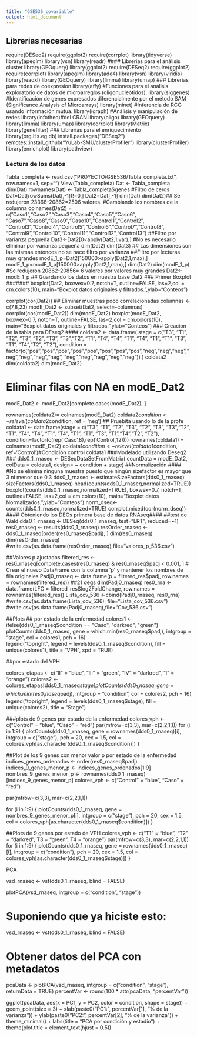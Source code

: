 ```yaml
---
title: "GSE536_covariable"
output: html_document
---
```


## Librerias necesarias  ####
require(DESeq2)
require(ggplot2)
require(corrplot)
library(tidyverse)
library(apeglm)
library(vsn)
library(readr)
#### Librerias para el análisis cluster 
library(GEOquery)
library(ggplot2)
require(DESeq2)
require(ggplot2)
require(corrplot)
library(apeglm)
library(ade4)
library(vsn)
library(viridis)
library(readxl)
library(GEOquery)
library(limma)
library(umap)
### Librerias para redes de coexpresion 
library(affy) #Funciones para el análisis exploratorio de datos de microarreglos (oligonucleótidos).
library(siggenes) #Identificación de genes expresados diferencialmente por el método SAM (Significance Analysis of Microarrays)
library(minet) #Inferencia de RCG usando información mutua.
library(igraph) #Análisis y manipulación de redes
library(infotheo)#del CRAN
library(oligo)
library(GEOquery)
library(limma)
library(umap)
library(corrplot)
library(Matrix)
library(genefilter)
### Librerias para el enriquecimiento
library(org.Hs.eg.db)
install.packages("DESeq2")
remotes::install_github("YuLab-SMU/clusterProfiler")
library(clusterProfiler)
library(enrichplot)
library(pathview)

### Lectura de los datos ####
Tabla_completa <- read.csv("PROYECTO/GSE536/Tabla_completa.txt", row.names=1, sep="")
View(Tabla_completa)
Dat <- Tabla_completa
dim(Dat)
rownames(Dat) <- Tabla_completa$genes
#Filtro de ceros
Dat=Dat[rowSums(Dat[,-1])!=0,]
Dat2=Dat[,-1]
dim(Dat)
dim(Dat2)## Se redujeron  23368-20862=2506 valores.
#Cambiando los nombres de la columna 
colnames(Dat2) = c("Caso1","Caso2","Caso3","Caso4","Caso5","Caso6",
                   "Caso7","Caso8","Caso9","Caso10","Control1","Control2",
                   "Control3","Control4","Control5","Control6","Control7","Control8",
                   "Control9","Control10","Control11","Control12","Control13")
##Filtro por varianza pequeña
Dat3<-Dat2[0<apply(Dat2,1,var),] #No es necesario eliminar por varianza pequeña
dim(Dat2)
dim(Dat3) ## Las dimensiones son las mismas entonces no se hace filtro por varianza 
##Filtro por lecturas muy grandes 
modE_1_p=Dat2[150000>apply(Dat2,1,max),]
modE_1_p=modE_1_p[150000>apply(Dat2,1,max),]
dim(Dat2)
dim(modE_1_p) #Se redujeron 20862-20856= 6 valores por valores muy grandes
Dat2<-modE_1_p ## Guardando los datos en nuestra base Dat2
### Primer Boxplot #######
boxplot(Dat2, boxwex=0.7, notch=T, outline=FALSE, las=2,col = cm.colors(10),
        main="Boxplot datos originales y filtrados.",ylab="Conteos")

corrplot(cor(Dat2))
## Eliminar muestras poco correlacionadas 
columnas <- c(7,8,23)
modE_Dat2 <- subset(Dat2, select=-columnas)
corrplot(cor(modE_Dat2))
dim(modE_Dat2)
boxplot(modE_Dat2, boxwex=0.7, notch=T, outline=FALSE, las=2,col = cm.colors(10),
        main="Boxplot datos originales y filtrados.",ylab="Conteos")
### Creacion de la tabla para DEseq2 ####
coldata2 <- data.frame(
  stage = c("T3", "T1", "T2", "T3", "T2", "T3", "T3","T2", "T1", "T4", "T4", "T1", "T4", "T1", "T1", "T3", "T1",
            "T4","T2", "T2"),
  condition = factor(c("pos","pos","pos","pos","pos","pos","pos","pos","neg","neg","neg","neg","neg","neg","neg", "neg","neg","neg","neg","neg"))
)
coldata2
dim(coldata2)
dim(modE_Dat2)

# Eliminar filas con NA en modE_Dat2
modE_Dat2 <- modE_Dat2[complete.cases(modE_Dat2), ]


rownames(coldata2)= colnames(modE_Dat2)
coldata2$condition <- relevel(coldata2$condition, ref = 'neg')
## Pruebita usando lo de la profe 
coldata1 <- data.frame(stage = c("T3", "T1", "T2", "T3", "T2", "T3", "T3","T2", "T1", "T4", "T4", "T1",
                                 "T4", "T1", "T1", "T3", "T1","T4","T2", "T2"),
                       condition=factor(c(rep('Caso',8),rep('Control',12))))
rownames(coldata1) = colnames(modE_Dat2)
coldata1$condition <- relevel(coldata1$condition, ref='Control')#Condición control
coldata1
###Modelado utilizando Deseq2 ###
dds0_1_rnaseq <- DESeqDataSetFromMatrix(
  countData = modE_Dat2,
  colData = coldata1,
  design= ~ condition + stage)
##Normalización ####
#No se elimina ninguna muestra puesto que ningún sizefactor es mayor que 3 ni menor que 0.3
dds0_1_rnaseq <- estimateSizeFactors(dds0_1_rnaseq)
sizeFactors(dds0_1_rnaseq)
head(counts(dds0_1_rnaseq,normalized=TRUE))
boxplot(counts(dds0_1_rnaseq,normalized=TRUE), boxwex=0.7, notch=T, outline=FALSE, las=2,col = cm.colors(10),
        main="Boxplot datos Normalizados.",ylab="Conteos")
norm_dseq<-counts(dds0_1_rnaseq,normalized=TRUE)
corrplot.mixed(cor(norm_dseq))
#### Obteniendo los DEGs primera base de datos RNAseq####
##test de Wald
dds0_1_rnaseq <- DESeq(dds0_1_rnaseq, test="LRT", reduced=~1) 
res0_rnaseq <- results(dds0_1_rnaseq)
resOrder_rnaseq <- dds0_1_rnaseq[order(res0_rnaseq$padj), ]
dim(res0_rnaseq)
dim(resOrder_rnaseq)
#write.csv(as.data.frame(resOrder_rnaseq),file="valores_p_536.csv")

##Valores p ajustados 
filtered_res <- res0_rnaseq[complete.cases(res0_rnaseq) & res0_rnaseq$padj < 0.001, ]
# Crear el nuevo DataFrame con la columna 'p' y mantener los nombres de fila originales
Padj0_rnaseq <- data.frame(p = filtered_res$padj, row.names = rownames(filtered_res)) ##21 degs
dim(Padj0_rnaseq)
res0_rna <- data.frame(LFC = filtered_res$log2FoldChange, row.names = rownames(filtered_res))
Lista_cov_536 <-cbind(Padj0_rnaseq, res0_rna)
#write.csv(as.data.frame(Lista_cov_536), file="Lista_cov_536.csv")
#write.csv(as.data.frame(Padj0_rnaseq),file="Cov_536.csv")


##Plots
## por estado de la enfermedad
colores1 <- ifelse(dds0_1_rnaseq$condition == "Caso", "darkred", "green")
plotCounts(dds0_1_rnaseq, 
           gene = which.min(res0_rnaseq$padj), 
           intgroup = "stage",
           col = colores1,
           pch = 16)  
legend("topright", legend = levels(dds0_1_rnaseq$condition), fill = unique(colores1), title = "VPH", xpd = TRUE)

##por estado del VPH

colores_etapas <- c("II" = "blue", "III" = "green", "IV" = "darkred", "I" = "orange") 
colores2 <- colores_etapas[dds0_1_rnaseq$stage]
plotCounts(dds0_1_rnaseq, 
           gene = which.min(res0_rnaseq$padj), 
           intgroup = "condition",
           col = colores2,
           pch = 16)
legend("topright", legend = levels(dds0_1_rnaseq$stage), fill = unique(colores2), title = "Stage")


###plots de 9 genes por estado de la enfermedad
colores_vph <- c("Control" = "blue", "Caso" = "red")
par(mfrow=c(3,3), mar=c(2,2,1,1))
for (i in 1:9) {
  plotCounts(dds0_1_rnaseq, 
             gene = rownames(dds0_1_rnaseq)[i], 
             intgroup = c("stage"),
             pch = 20,
             cex = 1.5,
             col = colores_vph[as.character(dds0_1_rnaseq$condition)])
}

##Plot de los 9 genes con menor valor p por estado de la enfermedad
indices_genes_ordenados <- order(res0_rnaseq$padj)
indices_9_genes_menor_p <- indices_genes_ordenados[1:9]
nombres_9_genes_menor_p <- rownames(dds0_1_rnaseq)[indices_9_genes_menor_p]
colores_vph <- c("Control" = "blue", "Caso" = "red")

par(mfrow=c(3,3), mar=c(2,2,1,1))

for (i in 1:9) {
  plotCounts(dds0_1_rnaseq, 
             gene = nombres_9_genes_menor_p[i], 
             intgroup = c("stage"),
             pch = 20,
             cex = 1.5,
             col = colores_vph[as.character(dds0_1_rnaseq$condition)])
}

##Plots de 9 genes por estado de VPH
colores_vph <- c("T1" = "blue", "T2" = "darkred", T3 = "green", T4 = "orange")
par(mfrow=c(3,3), mar=c(2,2,1,1))
for (i in 1:9) {
  plotCounts(dds0_1_rnaseq, 
             gene = rownames(dds0_1_rnaseq)[i], 
             intgroup = c("condition"),
             pch = 20,
             cex = 1.5,
             col = colores_vph[as.character(dds0_1_rnaseq$stage)])
}

############# PCA #######################

vsd_rnaseq <- vst(dds0_1_rnaseq, blind = FALSE)

plotPCA(vsd_rnaseq, intgroup = c("condition", "stage"))


# Suponiendo que ya hiciste esto:
vsd_rnaseq <- vst(dds0_1_rnaseq, blind = FALSE)

# Obtener datos del PCA con metadatos
pcaData <- plotPCA(vsd_rnaseq, intgroup = c("condition", "stage"), returnData = TRUE)
percentVar <- round(100 * attr(pcaData, "percentVar"))


ggplot(pcaData, aes(x = PC1, y = PC2, color = condition, shape = stage)) +
  geom_point(size = 3) +
  xlab(paste0("PC1: ", percentVar[1], "% de la varianza")) +
  ylab(paste0("PC2: ", percentVar[2], "% de la varianza")) +
  theme_minimal() +
  labs(title = "PCA por condición y estadío") +
  theme(plot.title = element_text(hjust = 0.5))

